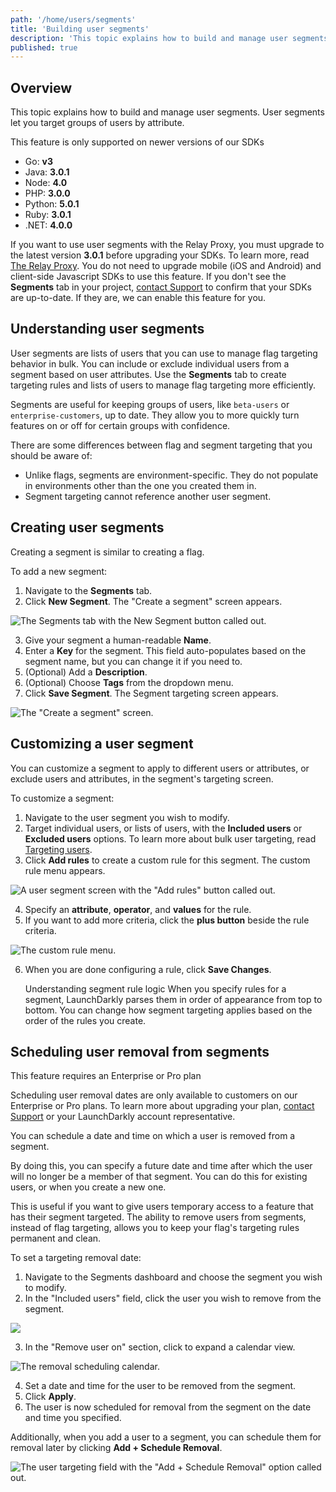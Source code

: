```yaml
---
path: '/home/users/segments'
title: 'Building user segments'
description: 'This topic explains how to build and manage user segments. User segments let you target groups of users by attribute.'
published: true
---
```


## Overview

This topic explains how to build and manage user segments. User segments let you target groups of users by attribute.

<Callout intent="alert">
  <CalloutTitle>This feature is only supported on newer versions of our SDKs</CalloutTitle>
  <CalloutDescription>

* Go: **v3**
* Java: **3.0.1**
* Node: **4.0**
* PHP: **3.0.0**
* Python: **5.0.1**
* Ruby: **3.0.1**
* .NET: **4.0.0**

If you want to use user segments with the Relay Proxy, you must upgrade to the latest version
**3.0.1** before upgrading your SDKs. To learn more, read [The Relay Proxy](/home/relay-proxy). You do
not need to upgrade mobile (iOS and Android) and client-side Javascript SDKs to use this feature. If you don't see
the **Segments** tab in your project, [contact Support](https://support.launchdarkly.com/hc/en-us/requests/new) to
confirm that your SDKs are up-to-date. If they are, we can enable this feature for you.

  </CalloutDescription>
</Callout> 

## Understanding user segments

User segments are lists of users that you can use to manage flag targeting behavior in bulk. You can include or exclude individual users from a segment based on user attributes. Use the **Segments** tab to create targeting rules and lists of users to manage flag targeting more efficiently.

Segments are useful for keeping groups of users, like `beta-users` or `enterprise-customers`, up to date. They allow you to more quickly turn features on or off for certain groups with confidence.

There are some differences between flag and segment targeting that you should be aware of:

- Unlike flags, segments are environment-specific. They do not populate in environments other than the one you created them in.
- Segment targeting cannot reference another user segment.

## Creating user segments

Creating a segment is similar to creating a flag.

To add a new segment:

1. Navigate to the **Segments** tab.
2. Click **New Segment**. The "Create a segment" screen appears.

![The Segments tab with the New Segment button called out.](../../images/segments-new-callout.png) 


3. Give your segment a human-readable **Name**.
4. Enter a **Key** for the segment. This field auto-populates based on the segment name, but you can change it if you need to.
5. (Optional) Add a **Description**.
6. (Optional) Choose **Tags** from the dropdown menu.
7. Click **Save Segment**. The Segment targeting screen appears. 

![The "Create a segment" screen.](../../images/segments-create.png) 


## Customizing a user segment

You can customize a segment to apply to different users or attributes, or exclude users and attributes, in the segment's targeting screen.

To customize a segment:

1. Navigate to the user segment you wish to modify.
2. Target individual users, or lists of users, with the **Included users** or **Excluded users** options. To learn more about bulk user targeting, read [Targeting users](/home/flags/targeting-users).
3. Click **Add rules** to create a custom rule for this segment. The custom rule menu appears.

![A user segment screen with the "Add rules" button called out.](../../images/segments-add-rules-callout.png)

4. Specify an **attribute**, **operator**, and **values** for the rule.
5. If you want to add more criteria, click the **plus button** beside the rule criteria.

![The custom rule menu.](../../images/segments-user-include-dropdown.png) 


6. When you are done configuring a rule, click **Save Changes**.

   <Callout intent="info">
     <CalloutTitle>Understanding segment rule logic</CalloutTitle>
     <CalloutDescription>
       When you specify rules for a segment, LaunchDarkly parses them in order of appearance from top to bottom. You can
       change how segment targeting applies based on the order of the rules you create.
     </CalloutDescription>
   </Callout> 

## Scheduling user removal from segments

<Callout intent="info">
  <CalloutTitle>This feature requires an Enterprise or Pro plan</CalloutTitle>
  <CalloutDescription>

Scheduling user removal dates are only available to customers on our Enterprise or Pro plans. To learn more about upgrading your plan, [contact Support](https://support.launchdarkly.com) or your LaunchDarkly account representative.

   </CalloutDescription>
</Callout> 

You can schedule a date and time on which a user is removed from a segment. 

By doing this, you can specify a future date and time after which the user will no longer be a member of that segment. You can do this for existing users, or when you create a new one.

This is useful if you want to give users temporary access to a feature that has their segment targeted. The ability to remove users from segments, instead of flag targeting, allows you to keep your flag's targeting rules permanent and clean.

To set a targeting removal date:

1. Navigate to the Segments dashboard and choose the segment you wish to modify.
2. In the "Included users" field, click the user you wish to remove from the segment. 

![](../../images/segments-remove-user-on.png)

3. In the "Remove user on" section, click to expand a calendar view.

![The removal scheduling calendar.](../../images/segments-schedule-calendar.png)

4. Set a date and time for the user to be removed from the segment.
5. Click **Apply**.
6. The user is now scheduled for removal from the segment on the date and time you specified.

Additionally, when you add a user to a segment, you can schedule them for removal later by clicking **Add + Schedule Removal**.

![The user targeting field with the "Add + Schedule Removal" option called out.](../../images/flag-targeting-user-add-schedule-callout.png)

